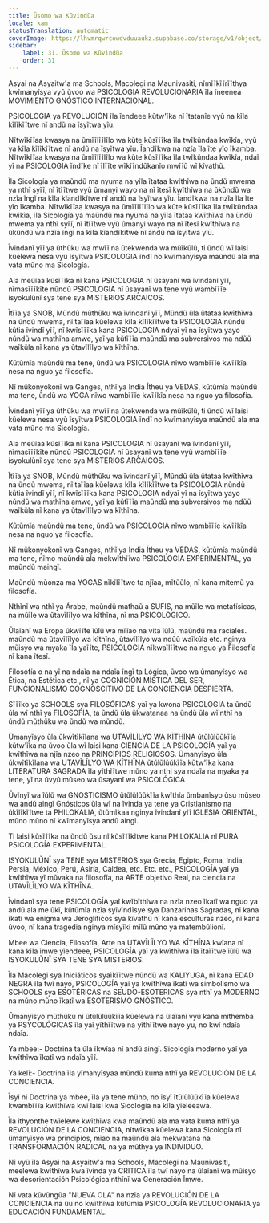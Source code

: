```yaml
---
title: Ũsomo wa Kũvindũa
locale: kam
statusTranslation: automatic
coverImage: https://lhvmrqwrcowdvduuaukz.supabase.co/storage/v1/object/public/strapi-uploads/small_cover-educacion-fundamental.webp-2d51a7828a2b1309555be27f7e2a61a0.webp
sidebar:
    label: 31. Ũsomo wa Kũvindũa
    order: 31
---
```

Asyai na Asyaitw'a ma Schools, Macolegi na Maunivasiti, nĩmĩĩkĩĩrĩĩthya kwĩmanyĩsya vyũ ũvoo wa PSICOLOGIA REVOLUCIONARIA ĩla ĩneenea MOVIMIENTO GNÓSTICO INTERNACIONAL.

PSICOLOGIA ya REVOLUCIÓN ĩla ĩendeee kũtw'ĩka nĩ ĩtatanĩe vyũ na kĩla kĩlĩkĩĩtwe nĩ andũ na ĩsyĩtwa yĩu.

Nĩtwĩkĩĩaa kwasya na ũmĩĩlĩĩlĩlo wa kũte kũsĩĩĩka ĩla twĩkũndaa kwĩkĩa, vyũ ya kĩla kĩlĩkĩĩtwe nĩ andũ na ĩsyĩtwa yĩu. Ĩandĩkwa na nzĩa ĩla ĩte yĩo ĩkamba. Nĩtwĩkĩĩaa kwasya na ũmĩĩlĩĩlĩlo wa kũte kũsĩĩĩka ĩla twĩkũndaa kwĩkĩa, ndaĩ yĩ na PSICOLOGIA ĩndĩke nĩ ĩlĩĩte wĩkĩĩndũkanĩo mwĩĩũ wĩ kĩvathũ.

Ĩla Sicología ya maũndũ ma nyuma na yĩla ĩtataa kwĩthĩwa na ũndũ mwema ya nthĩ syĩĩ, nĩ ĩtĩĩtwe vyũ ũmanyi wayo na nĩ ĩtesĩ kwĩthĩwa na ũkũndũ wa nzĩa ĩngĩ na kĩla kĩandĩkĩtwe nĩ andũ na ĩsyĩtwa yĩu. Ĩandĩkwa na nzĩa ĩla ĩte yĩo ĩkamba. Nĩtwĩkĩĩaa kwasya na ũmĩĩlĩĩlĩlo wa kũte kũsĩĩĩka ĩla twĩkũndaa kwĩkĩa, ĩla Sicología ya maũndũ ma nyuma na yĩla ĩtataa kwĩthĩwa na ũndũ mwema ya nthĩ syĩĩ, nĩ ĩtĩĩtwe vyũ ũmanyi wayo na nĩ ĩtesĩ kwĩthĩwa na ũkũndũ wa nzĩa ĩngĩ na kĩla kĩandĩkĩtwe nĩ andũ na ĩsyĩtwa yĩu.

Ĩvindanĩ yĩĩ ya ũthũku wa mwĩĩ na ũtekwenda wa mũĩkũlũ, ti ũndũ wĩ laisi kũelewa nesa vyũ ĩsyĩtwa PSICOLOGIA ĩndĩ no kwĩmanyĩsya maũndũ ala ma vata mũno ma Sicología.

Ala meũĩaa kũsĩĩĩka nĩ kana PSICOLOGIA nĩ ũsayanĩ wa ĩvindanĩ yĩĩ, nĩmasĩĩĩkĩte nũndũ PSICOLOGIA nĩ ũsayanĩ wa tene vyũ wambĩĩĩe isyokulũnĩ sya tene sya MISTERIOS ARCAICOS.

Ĩtĩĩa ya SNOB, Mũndũ mũthũku wa ĩvindanĩ yĩĩ, Mũndũ ũla ũtataa kwĩthĩwa na ũndũ mwema, nĩ taĩĩaa kũelewa kĩla kĩlĩkĩĩtwe ta PSICOLOGIA nũndũ kũtia ĩvindĩ yĩĩ, nĩ kwĩsĩĩĩka kana PSICOLOGIA ndyaĩ yĩ na ĩsyĩtwa yayo nũndũ wa mathĩna amwe, yaĩ ya kũtĩĩĩa maũndũ ma subversivos ma ndũũ waĩkũla nĩ kana ya ũtavĩlĩlyo wa kĩthĩna.

Kũtũmĩa maũndũ ma tene, ũndũ wa PSICOLOGIA nĩwo wambĩĩĩe kwĩĩkĩa nesa na nguo ya filosofía.

Nĩ mũkonyokonĩ wa Ganges, nthĩ ya India Ĩtheu ya VEDAS, kũtũmĩa maũndũ ma tene, ũndũ wa YOGA nĩwo wambĩĩĩe kwĩĩkĩa nesa na nguo ya filosofía.

Ĩvindanĩ yĩĩ ya ũthũku wa mwĩĩ na ũtekwenda wa mũĩkũlũ, ti ũndũ wĩ laisi kũelewa nesa vyũ ĩsyĩtwa PSICOLOGIA ĩndĩ no kwĩmanyĩsya maũndũ ala ma vata mũno ma Sicología.

Ala meũĩaa kũsĩĩĩka nĩ kana PSICOLOGIA nĩ ũsayanĩ wa ĩvindanĩ yĩĩ, nĩmasĩĩĩkĩte nũndũ PSICOLOGIA nĩ ũsayanĩ wa tene vyũ wambĩĩĩe isyokulũnĩ sya tene sya MISTERIOS ARCAICOS.

Ĩtĩĩa ya SNOB, Mũndũ mũthũku wa ĩvindanĩ yĩĩ, Mũndũ ũla ũtataa kwĩthĩwa na ũndũ mwema, nĩ taĩĩaa kũelewa kĩla kĩlĩkĩĩtwe ta PSICOLOGIA nũndũ kũtia ĩvindĩ yĩĩ, nĩ kwĩsĩĩĩka kana PSICOLOGIA ndyaĩ yĩ na ĩsyĩtwa yayo nũndũ wa mathĩna amwe, yaĩ ya kũtĩĩĩa maũndũ ma subversivos ma ndũũ waĩkũla nĩ kana ya ũtavĩlĩlyo wa kĩthĩna.

Kũtũmĩa maũndũ ma tene, ũndũ wa PSICOLOGIA nĩwo wambĩĩĩe kwĩĩkĩa nesa na nguo ya filosofía.

Nĩ mũkonyokonĩ wa Ganges, nthĩ ya India Ĩtheu ya VEDAS, kũtũmĩa maũndũ ma tene, nĩmo maũndũ ala mekwĩthĩĩwa PSICOLOGIA EXPERIMENTAL, ya maũndũ maingĩ.

Maũndũ mũonza ma YOGAS nĩkĩlĩĩtwe ta njĩaa, mĩtũũlo, nĩ kana mítemũ ya filosofía.

Nthĩnĩ wa nthĩ ya Árabe, maũndũ mathaũ a SUFIS, na mũĩle wa metafísicas, na mũĩle wa ũtavĩlĩlyo wa kĩthĩna, nĩ ma PSICOLÓGICO.

Ũlaĩanĩ wa Eropa ũkwĩĩte ĩũlũ wa mĩĩao na vita ĩũlũ, maũndũ ma raciales. maũndũ ma ũtavĩlĩlyo wa kĩthĩna, ũtavĩlĩlyo wa ndũũ waĩkũla etc. nginya mũisyo wa myaka ĩla yaĩĩte, PSICOLOGIA nĩkwaĩlĩĩtwe na nguo ya Filosofía nĩ kana ĩtesĩ.

Filosofía o na yĩ na ndaĩa na ndaĩa ĩngĩ ta Lógica, ũvoo wa ũmanyĩsyo wa Ética, na Estética etc., nĩ ya COGNICIÓN MÍSTICA DEL SER, FUNCIONALISMO COGNOSCITIVO DE LA CONCIENCIA DESPIERTA.

Sĩĩĩko ya SCHOOLS sya FILOSÓFICAS yaĩ ya kwona PSICOLOGIA ta ũndũ ũla wĩ nthĩ ya FILOSOFÍA, ta ũndũ ũla ũkwatanaa na ũndũ ũla wĩ nthĩ na ũndũ mũthũku wa ũndũ wa mũndũ.

Ũmanyĩsyo ũla ũkwĩtĩkĩlana wa UTAVĨLĨLYO WA KĨTHĨNA ũtũlũlũũkĩĩa kũtw'ĩka na ũvoo ũla wĩ laisi kana CIENCIA DE LA PSICOLOGÍA yaĩ ya kwĩthĩwa na njĩa nzeo na PRINCIPIOS RELIGIOSOS. Ũmanyĩsyo ũla ũkwĩtĩkĩlana wa UTAVĨLĨLYO WA KĨTHĨNA ũtũlũlũũkĩĩa kũtw'ĩka kana LITERATURA SAGRADA ĩla yĩthĩĩtwe mũno ya nthi sya ndaĩa na myaka ya tene, yĩ na ũvyũ mũseo wa ũsayanĩ wa PSICOLÓGICA

Ũvĩnyĩ wa ĩũlũ wa GNOSTICISMO ũtũlũlũũkĩĩa kwĩthĩa ũmbanĩsyo ũsu mũseo wa andũ aingĩ Gnósticos ũla wĩ na ĩvinda ya tene ya Cristianismo na ũkĩlĩkĩĩtwe ta PHILOKALIA, ũtũmĩkaa nginya ĩvindanĩ yĩĩ IGLESIA ORIENTAL, mũno mũno nĩ kwĩmanyĩsya andũ aingi.

Ti laisi kũsĩĩĩka na ũndũ ũsu nĩ kũsĩĩĩkĩtwe kana PHILOKALIA nĩ PURA PSICOLOGÍA EXPERIMENTAL.

ISYOKULŨNĨ sya TENE sya MISTERIOS sya Grecia, Egipto, Roma, India, Persia, México, Perú, Asiría, Caldea, etc. Etc. etc., PSICOLOGÍA yaĩ ya kwĩthĩwa yĩ mũvaka na filosofía, na ARTE objetivo Real, na ciencia na UTAVĨLĨLYO WA KĨTHĨNA.

Ĩvindanĩ sya tene PSICOLOGÍA yaĩ kwĩbĩthĩwa na nzĩa nzeo ĩkatĩ wa nguo ya andũ ala me ũkĩ, kũtũmĩa nzĩa syĩvĩndĩsye sya Danzarinas Sagradas, nĩ kana ĩkatĩ wa enigma wa Jeroglíficos sya kĩvathũ nĩ kana esculturas nzeo, nĩ kana ũvoo, nĩ kana tragedia nginya mĩsyĩki mĩlũ mũno ya matembũlionĩ.

Mbee wa Ciencia, Filosofía, Arte na UTAVĨLĨLYO WA KĨTHĨNA kwĩana nĩ kana kĩla ĩmwe yĩendeee, PSICOLOGÍA yaĩ ya kwĩthĩwa ĩla ĩtaĩĩtwe ĩũlũ wa ISYOKULŨNĨ SYA TENE SYA MISTERIOS.

Ĩla Macolegi sya Iniciáticos syaĩkĩĩtwe nũndũ wa KALIYUGA, nĩ kana EDAD NEGRA ĩla twĩ nayo, PSICOLOGÍA yaĩ ya kwĩthĩwa ĩkatĩ wa simbolismo wa SCHOOLS sya ESOTÉRICAS na SEUDO-ESOTERICAS sya nthĩ ya MODERNO na mũno mũno ĩkatĩ wa ESOTERISMO GNÓSTICO.

Ũmanyĩsyo mũthũku nĩ ũtũlũlũũkĩĩa kũelewa na ũlaĩanĩ vyũ kana mithemba ya PSYCOLÓGICAS ĩla yaĩ yĩthĩĩtwe na yĩthĩĩtwe nayo yu, no kwĩ ndaĩa ndaĩa.

Ya mbee:- Doctrina ta ũla ĩkwĩaa nĩ andũ aingĩ. Sicología moderno yaĩ ya kwĩthĩwa ĩkatĩ wa ndaĩa yĩĩ.

Ya kelĩ:- Doctrina ĩla yĩmanyĩsyaa mũndũ kuma nthĩ ya REVOLUCIÓN DE LA CONCIENCIA.

Ĩsyĩ nĩ Doctrina ya mbee, ĩla ya tene mũno, no ĩsyĩ ĩtũlũlũũkĩĩa kũelewa kwambĩĩĩa kwĩthĩwa kwĩ laisi kwa Sicología na kĩla yĩeleeawa.

Ĩla ithyonthe twĩelewe kwĩthĩwa kwa maũndũ ala ma vata kuma nthĩ ya REVOLUCIÓN DE LA CONCIENCIA, nĩtwĩkaa kũelewa kana Sicología nĩ ũmanyĩsyo wa principios, mĩao na maũndũ ala mekwatana na TRANSFORMACIÓN RADICAL na ya mũthya ya INDIVIDUO.

Nĩ vyũ ĩla Asyai na Asyaitw'a ma Schools, Macolegi na Maunivasiti, meelewa kwĩthĩwa kwa ĩvinda ya CRITICA ĩla twĩ nayo na ũlaĩanĩ wa mũisyo wa desorientación Psicológica nthĩnĩ wa Generación Ĩmwe.

Nĩ vata kũvũngũa "NUEVA OLA" na nzĩa ya REVOLUCIÓN DE LA CONCIENCIA na ũu no kwĩthĩwa kũtũmĩa PSICOLOGÍA REVOLUCIONARIA ya EDUCACIÓN FUNDAMENTAL.

